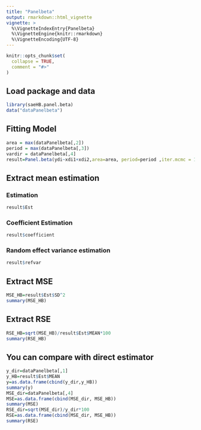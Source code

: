 ```yaml
---
title: "Panelbeta"
output: rmarkdown::html_vignette
vignette: >
  %\VignetteIndexEntry{Panelbeta}
  %\VignetteEngine{knitr::rmarkdown}
  %\VignetteEncoding{UTF-8}
---
```


```r
knitr::opts_chunk$set(
  collapse = TRUE,
  comment = "#>"
)
```

## Load package and data
```r
library(saeHB.panel.beta)
data("dataPanelbeta")
```

## Fitting Model
```r
area = max(dataPanelbeta[,2])
period = max(dataPanelbeta[,3])
vardir = dataPanelbeta[,4]
result=Panel.beta(ydi~xdi1+xdi2,area=area, period=period ,iter.mcmc = 10000,thin=5,burn.in = 1000,data=dataPanelbeta)
```

## Extract mean estimation

### Estimation
```r
result$Est
```
### Coefficient Estimation
```r
result$coefficient
```
### Random effect variance estimation
```r
result$refvar
```

## Extract MSE
```r
MSE_HB=result$Est$SD^2
summary(MSE_HB)
```
## Extract RSE
```r
RSE_HB=sqrt(MSE_HB)/result$Est$MEAN*100
summary(RSE_HB)
```

## You can compare with direct estimator
```r
y_dir=dataPanelbeta[,1]
y_HB=result$Est$MEAN
y=as.data.frame(cbind(y_dir,y_HB))
summary(y)
MSE_dir=dataPanelbeta[,4]
MSE=as.data.frame(cbind(MSE_dir, MSE_HB))
summary(MSE)
RSE_dir=sqrt(MSE_dir)/y_dir*100
RSE=as.data.frame(cbind(MSE_dir, MSE_HB))
summary(RSE)
```

